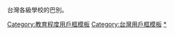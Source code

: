 {{細分}}
{{template category
| description = 本分類收錄'''台灣各級學校'''相關之模板。}}

台灣各級學校的巴別。

<noinclude>
[[Category:教育程度用戶框模板|Category:教育程度用戶框模板]]
[[Category:台灣用戶框模板|Category:台灣用戶框模板]]
[[Category:台灣各級學校維基人|*]]
</noinclude>